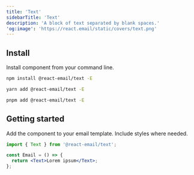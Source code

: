 ```yaml
---
title: 'Text'
sidebarTitle: 'Text'
description: 'A block of text separated by blank spaces.'
'og:image': 'https://react.email/static/covers/text.png'
---
```


## Install

Install component from your command line.

<CodeGroup>

```sh npm
npm install @react-email/text -E
```

```sh yarn
yarn add @react-email/text -E
```

```sh pnpm
pnpm add @react-email/text -E
```

</CodeGroup>

## Getting started

Add the component to your email template. Include styles where needed.

```jsx
import { Text } from '@react-email/text';

const Email = () => {
  return <Text>Lorem ipsum</Text>;
};
```

<Snippet file="support.mdx" />
